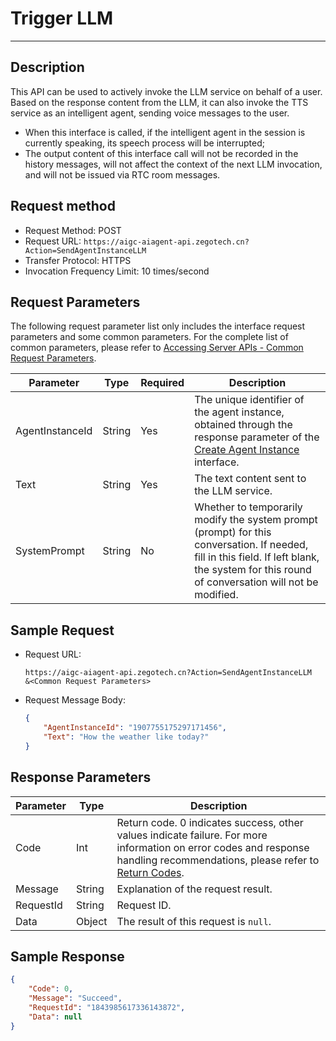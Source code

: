 # Trigger LLM

---

## Description

This API can be used to actively invoke the LLM service on behalf of a user. Based on the response content from the LLM, it can also invoke the TTS service as an intelligent agent, sending voice messages to the user.
- When this interface is called, if the intelligent agent in the session is currently speaking, its speech process will be interrupted;
- The output content of this interface call will not be recorded in the history messages, will not affect the context of the next LLM invocation, and will not be issued via RTC room messages.

## Request method

- Request Method: POST
- Request URL: `https://aigc-aiagent-api.zegotech.cn?Action=SendAgentInstanceLLM`
- Transfer Protocol: HTTPS
- Invocation Frequency Limit: 10 times/second

## Request Parameters

The following request parameter list only includes the interface request parameters and some common parameters. For the complete list of common parameters, please refer to [Accessing Server APIs - Common Request Parameters](./../Accessing%20Server%20APIs.mdx#Common%20Request%20Parameters).

| Parameter             | Type    | Required | Description                                                         |
|----------------------|---------|----------|---------------------------------------------------------------------|
| AgentInstanceId      | String  | Yes      | The unique identifier of the agent instance, obtained through the response parameter of the [Create Agent Instance](./Create%20Agent%20instance.mdx) interface. |
| Text                | String  | Yes      | The text content sent to the LLM service.                           |
| SystemPrompt        | String  | No       | Whether to temporarily modify the system prompt (prompt) for this conversation. If needed, fill in this field. If left blank, the system for this round of conversation will not be modified. |

## Sample Request

- Request URL:

    ```https
    https://aigc-aiagent-api.zegotech.cn?Action=SendAgentInstanceLLM
    &<Common Request Parameters>
    ```

- Request Message Body:
    ```json
    {
        "AgentInstanceId": "1907755175297171456",
        "Text": "How the weather like today?"
    }
    ```

## Response Parameters

| Parameter | Type | Description |
|-----------|------|-------------|
| Code | Int | Return code. 0 indicates success, other values indicate failure. For more information on error codes and response handling recommendations, please refer to [Return Codes](./../Return%20codes.mdx). |
| Message | String | Explanation of the request result. |
| RequestId | String | Request ID. |
| Data | Object | The result of this request is `null`. |

## Sample Response

```json
{
    "Code": 0,
    "Message": "Succeed",
    "RequestId": "1843985617336143872",
    "Data": null
}
```


